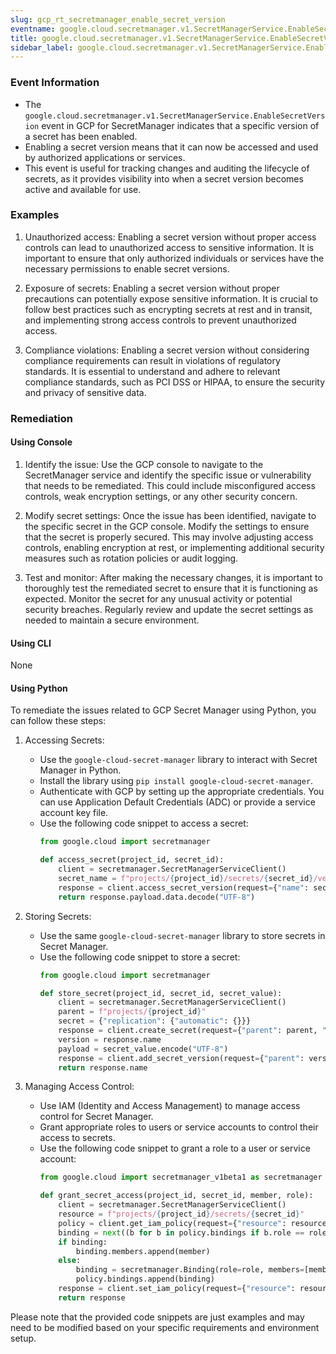 ```yaml
--- 
slug: gcp_rt_secretmanager_enable_secret_version
eventname: google.cloud.secretmanager.v1.SecretManagerService.EnableSecretVersion
title: google.cloud.secretmanager.v1.SecretManagerService.EnableSecretVersion
sidebar_label: google.cloud.secretmanager.v1.SecretManagerService.EnableSecretVersion
---
```

                       
### Event Information

- The `google.cloud.secretmanager.v1.SecretManagerService.EnableSecretVersion` event in GCP for SecretManager indicates that a specific version of a secret has been enabled.
- Enabling a secret version means that it can now be accessed and used by authorized applications or services.
- This event is useful for tracking changes and auditing the lifecycle of secrets, as it provides visibility into when a secret version becomes active and available for use.


### Examples

1. Unauthorized access: Enabling a secret version without proper access controls can lead to unauthorized access to sensitive information. It is important to ensure that only authorized individuals or services have the necessary permissions to enable secret versions.

2. Exposure of secrets: Enabling a secret version without proper precautions can potentially expose sensitive information. It is crucial to follow best practices such as encrypting secrets at rest and in transit, and implementing strong access controls to prevent unauthorized access.

3. Compliance violations: Enabling a secret version without considering compliance requirements can result in violations of regulatory standards. It is essential to understand and adhere to relevant compliance standards, such as PCI DSS or HIPAA, to ensure the security and privacy of sensitive data.

### Remediation

#### Using Console

1. Identify the issue: Use the GCP console to navigate to the SecretManager service and identify the specific issue or vulnerability that needs to be remediated. This could include misconfigured access controls, weak encryption settings, or any other security concern.

2. Modify secret settings: Once the issue has been identified, navigate to the specific secret in the GCP console. Modify the settings to ensure that the secret is properly secured. This may involve adjusting access controls, enabling encryption at rest, or implementing additional security measures such as rotation policies or audit logging.

3. Test and monitor: After making the necessary changes, it is important to thoroughly test the remediated secret to ensure that it is functioning as expected. Monitor the secret for any unusual activity or potential security breaches. Regularly review and update the secret settings as needed to maintain a secure environment.

#### Using CLI

None

#### Using Python

To remediate the issues related to GCP Secret Manager using Python, you can follow these steps:

1. Accessing Secrets:
   - Use the `google-cloud-secret-manager` library to interact with Secret Manager in Python.
   - Install the library using `pip install google-cloud-secret-manager`.
   - Authenticate with GCP by setting up the appropriate credentials. You can use Application Default Credentials (ADC) or provide a service account key file.
   - Use the following code snippet to access a secret:
     ```python
     from google.cloud import secretmanager

     def access_secret(project_id, secret_id):
         client = secretmanager.SecretManagerServiceClient()
         secret_name = f"projects/{project_id}/secrets/{secret_id}/versions/latest"
         response = client.access_secret_version(request={"name": secret_name})
         return response.payload.data.decode("UTF-8")
     ```

2. Storing Secrets:
   - Use the same `google-cloud-secret-manager` library to store secrets in Secret Manager.
   - Use the following code snippet to store a secret:
     ```python
     from google.cloud import secretmanager

     def store_secret(project_id, secret_id, secret_value):
         client = secretmanager.SecretManagerServiceClient()
         parent = f"projects/{project_id}"
         secret = {"replication": {"automatic": {}}}
         response = client.create_secret(request={"parent": parent, "secret_id": secret_id, "secret": secret})
         version = response.name
         payload = secret_value.encode("UTF-8")
         response = client.add_secret_version(request={"parent": version, "payload": {"data": payload}})
         return response.name
     ```

3. Managing Access Control:
   - Use IAM (Identity and Access Management) to manage access control for Secret Manager.
   - Grant appropriate roles to users or service accounts to control their access to secrets.
   - Use the following code snippet to grant a role to a user or service account:
     ```python
     from google.cloud import secretmanager_v1beta1 as secretmanager

     def grant_secret_access(project_id, secret_id, member, role):
         client = secretmanager.SecretManagerServiceClient()
         resource = f"projects/{project_id}/secrets/{secret_id}"
         policy = client.get_iam_policy(request={"resource": resource})
         binding = next((b for b in policy.bindings if b.role == role), None)
         if binding:
             binding.members.append(member)
         else:
             binding = secretmanager.Binding(role=role, members=[member])
             policy.bindings.append(binding)
         response = client.set_iam_policy(request={"resource": resource, "policy": policy})
         return response
     ```

Please note that the provided code snippets are just examples and may need to be modified based on your specific requirements and environment setup.


 